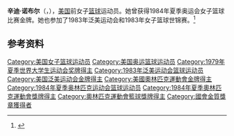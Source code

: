 '''辛迪·诺布尔'''（{{lang-en|Cindy Noble}}，{{bd|1958年|11月14日|}}），[[美国|美国]]前女子[[篮球|篮球]]运动员。她曾获得1984年夏季奥运会女子篮球比赛金牌。她也参加了1983年泛美运动会和1983年女子篮球世锦赛。<ref>{{Cite web|title=Cindy Noble Hauserman|url=https://www.wbhof.com/famers/cindy-noble-hauserman/|accessdate=2021-03-04|work=Women's Basketball Hall of Fame|language=en}}</ref>

== 参考资料 ==
{{reflist}}

{{1984年夏季奥运会美国女子篮球阵容}}

{{Authority control}}
{{DEFAULTSORT:Noble}}
[[Category:美国女子篮球运动员|Category:美国女子篮球运动员]]
[[Category:美国奥运篮球运动员|Category:美国奥运篮球运动员]]
[[Category:1979年夏季世界大学生运动会奖牌得主|Category:1979年夏季世界大学生运动会奖牌得主]]
[[Category:1983年泛美运动会篮球运动员|Category:1983年泛美运动会篮球运动员]]
[[Category:美国泛美运动会金牌得主|Category:美国泛美运动会金牌得主]]
[[Category:美國奧林匹克運動會金牌得主|Category:美國奧林匹克運動會金牌得主]]
[[Category:1984年夏季奥林匹克运动会篮球运动员|Category:1984年夏季奥林匹克运动会篮球运动员]]
[[Category:1984年夏季奧林匹克運動會獎牌得主|Category:1984年夏季奧林匹克運動會獎牌得主]]
[[Category:奧林匹克運動會籃球獎牌得主|Category:奧林匹克運動會籃球獎牌得主]]
[[Category:國會金質獎章獲得者|Category:國會金質獎章獲得者]]

{{美国人物小作品}}
